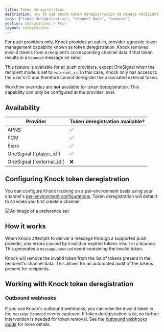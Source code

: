 ```yaml
---
title: Token deregistration
description: How to use Knock token deregistration to manage recipient tokens by removing invalid tokens.
tags: ["token deregistration", "channel data", "bounced"]
section: Integrations > Push
layout: integrations
---
```


For push providers only, Knock provides an opt-in, provider-agnostic token management capability known as token deregistration. Knock removes invalid tokens from a recipient's corresponding channel data if that token results in a `bounced` message on send.

This feature is available for all push providers, except OneSignal when the recipient mode is set to `external_id`. In this case, Knock only has access to the user's ID and therefore cannot deregister the associated external token.

Workflow overrides are **not** available for token deregistration. This capability can only be configured at the provider level.

## Availability

<table>
  <thead>
    <tr>
      <th>Provider</th>
      <th>Token deregistration available?</th>
    </tr>
  </thead>
  <tbody>
    <tr>
      <td>APNS</td>
      <td>✅</td>
    </tr>
    <tr>
      <td>FCM</td>
      <td>✅</td>
    </tr>
    <tr>
      <td>Expo</td>
      <td>✅</td>
    </tr>
    <tr>
      <td>OneSignal (`player_id`)</td>
      <td>✅</td>
    </tr>
    <tr>
      <td>OneSignal (`external_id`)</td>
      <td>❌</td>
    </tr>
  </tbody>
</table>

## Configuring Knock token deregistration

You can configure Knock tracking on a per-environment basis using your channel's [per-environment configurations](/integrations/overview#per-environment-configurations). Token deregistration will default to `ON` when you first create a channel.

<Image
  src="/images/integrations/push/knock-token-deregistration-channel-config.png"
  alt="An image of a preference set"
  width={1356}
  height={1452}
  className="rounded-md mx-auto border border-gray-200"
/>

## How it works

When Knock attempts to deliver a message through a supported push provider, any errors caused by invalid or expired tokens result in a bounce. This generates a `message.bounced` event containing the invalid token.

Knock will remove the invalid token from the list of tokens present in the recipient's channel data. This allows for an automated audit of the tokens present for recipients.

## Working with Knock token deregistration

### Outbound webhooks

If you use Knock's outbound webhooks, you can view the invalid token in the `message.bounced` events captured. If token deregistration is `ON`, no further intervention is needed for token removal. See the [outbound webhooks guide](/developer-tools/outbound-webhooks) for more details.
